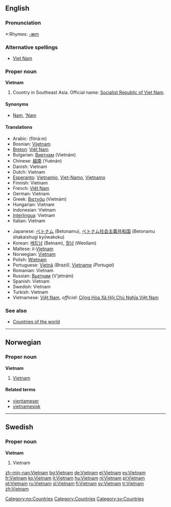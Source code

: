 {{see|Viet Nam|Việt Nam}}
==English==

===Pronunciation===
*:Rhymes: [[Rhymes:English:-æm|-æm]]

===Alternative spellings===
*[[Viet Nam]]

===Proper noun===
'''Vietnam'''

# Country in Southeast Asia. Official name: [[Socialist Republic of Viet Nam]].

====Synonyms====
*[[Nam]], [['Nam|’Nam]]

====Translations====
{{top}}
*Arabic: {{ARchar|[[فيتنام]]}} (fitná:m) {{m}}
*Bosnian: [[Vijetnam]] {{m}}
*[[Breton]]: [[Viêt Nam]]
*Bulgarian: [[Виетнам]] (Vietnám) {{m}}
*Chinese: [[越南]] (Yuènán)
*Danish: Vietnam
*Dutch: Vietnam
*[[Esperanto]]: [[Vjetnamio]], [[Vjet-Namo]], [[Vjetnamo]]
*Finnish: Vietnam
*French: [[Viêt Nam]]
*German: Vietnam
*Greek: [[Βιετνάμ]] (Vietnám) {{n}}
*Hungarian: Vietnam
*Indonesian: Vietnam
*[[Interlingua]]: Vietnam
*Italian: Vietnam
{{mid}}
*Japanese: [[ベトナム]] (Betonamu), [[ベトナム]][[社会主義]][[共和国]] (Betonamu shakaishugi kyōwakoku)
*Korean: [[베트남]] (Betnam), [[월남]] (Weollam)
*Maltese: il-[[Vjetnam]]
*Norwegian: [[#Norwegian|Vietnam]]
*Polish: [[Wietnam]] {{m}}
*Portuguese: [[Vietnã]] ''(Brazil)'', [[Vietname]] ''(Portugal)'' {{m}}
*Romanian: Vietnam {{n}}
*Russian: [[Вьетнам]] (V’jetnám) {{m}}
*Spanish: Vietnam {{m}}
*Swedish: Vietnam
*Turkish: Vietnam
*Vietnamese: [[Việt Nam]], ''official:'' [[w:vi:Việt Nam|Cộng Hòa Xã Hội Chủ Nghĩa Việt Nam]]
{{bottom}}

===See also===
*[[Countries of the world]]

----

==Norwegian==

===Proper noun===
[[Category:no:Countries]]
'''Vietnam'''

# [[#English|Vietnam]]

====Related terms====
*[[vientameser]]
*[[vietnamesisk]]

----

==Swedish==

===Proper noun===
'''Vietnam'''

# Vietnam

[[Category:Countries]]
[[Category:sv:Countries]]

[[zh-min-nan:Vietnam]]
[[bg:Vietnam]]
[[de:Vietnam]]
[[el:Vietnam]]
[[es:Vietnam]]
[[fr:Vietnam]]
[[ko:Vietnam]]
[[it:Vietnam]]
[[hu:Vietnam]]
[[nl:Vietnam]]
[[pl:Vietnam]]
[[pt:Vietnam]]
[[ru:Vietnam]]
[[sl:Vietnam]]
[[fi:Vietnam]]
[[sv:Vietnam]]
[[tr:Vietnam]]
[[zh:Vietnam]]